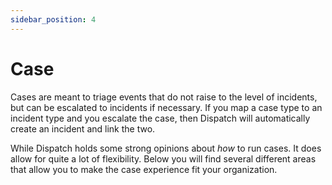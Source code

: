 ```yaml
---
sidebar_position: 4
---
```


# Case

Cases are meant to triage events that do not raise to the level of incidents, but can be escalated to incidents if necessary. If you map a case type to an incident type and you escalate the case, then Dispatch will automatically create an incident and link the two.

While Dispatch holds some strong opinions about _how_ to run cases. It does allow for quite a lot of flexibility. Below you will find several different areas that allow you to make the case experience fit your organization.
